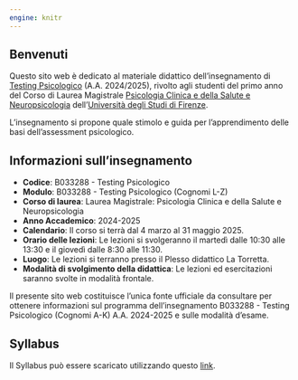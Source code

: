 ```yaml
---
engine: knitr
---
```



## Benvenuti {.unnumbered}

Questo sito web è dedicato al materiale didattico dell'insegnamento di [Testing Psicologico](https://unifi.coursecatalogue.cineca.it/insegnamenti/2024/47120_B267-23-24_119693/2023/47118/3252?coorte=2024) (A.A. 2024/2025), rivolto agli studenti del primo anno del Corso di Laurea Magistrale [Psicologia Clinica e della Salute e Neuropsicologia](https://unifi.coursecatalogue.cineca.it/corsi/2024/3252?annoOrdinamento=2023) dell'[Università degli Studi di Firenze](https://www.unifi.it/).

L’insegnamento si propone quale stimolo e guida per l’apprendimento delle basi dell'assessment psicologico.

## Informazioni sull'insegnamento {.unnumbered}

- **Codice**: B033288 - Testing Psicologico </br>
- **Modulo**: B033288 - Testing Psicologico (Cognomi L-Z) </br>
- **Corso di laurea**: Laurea Magistrale: Psicologia Clinica e della Salute e Neuropsicologia </br>
- **Anno Accademico**: 2024-2025 </br>
- **Calendario**: Il corso si terrà dal 4 marzo al 31 maggio 2025.</br>
- **Orario delle lezioni**: Le lezioni si svolgeranno il martedì dalle 10:30 alle 13:30 e il giovedì dalle 8:30 alle 11:30.</br>
- **Luogo**: Le lezioni si terranno presso il Plesso didattico La Torretta.</br>
- **Modalità di svolgimento della didattica**: Le lezioni ed esercitazioni saranno svolte in modalità frontale.</br>

::: {.callout-note}
Il presente sito web costituisce l'unica fonte ufficiale da consultare per ottenere informazioni sul programma dell'insegnamento B033288 - Testing Psicologico (Cognomi A-K) A.A. 2024-2025 e sulle modalità d'esame.
:::

## Syllabus

Il Syllabus può essere scaricato utilizzando questo [link](syllabus/syllabus.pdf).

\mainmatter
